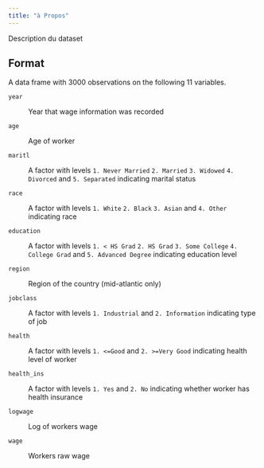 ```yaml
---
title: "à Propos"
---
```


Description du dataset

## **Format**

A data frame with 3000 observations on the following 11 variables.

`year`

:   Year that wage information was recorded

`age`

:   Age of worker

`maritl`

:   A factor with levels `1. Never Married` `2. Married` `3. Widowed` `4. Divorced` and `5. Separated` indicating marital status

`race`

:   A factor with levels `1. White` `2. Black` `3. Asian` and `4. Other` indicating race

`education`

:   A factor with levels `1. < HS Grad` `2. HS Grad` `3. Some College` `4. College Grad` and `5. Advanced Degree` indicating education level

`region`

:   Region of the country (mid-atlantic only)

`jobclass`

:   A factor with levels `1. Industrial` and `2. Information` indicating type of job

`health`

:   A factor with levels `1. <=Good` and `2. >=Very Good` indicating health level of worker

`health_ins`

:   A factor with levels `1. Yes` and `2. No` indicating whether worker has health insurance

`logwage`

:   Log of workers wage

`wage`

:   Workers raw wage
